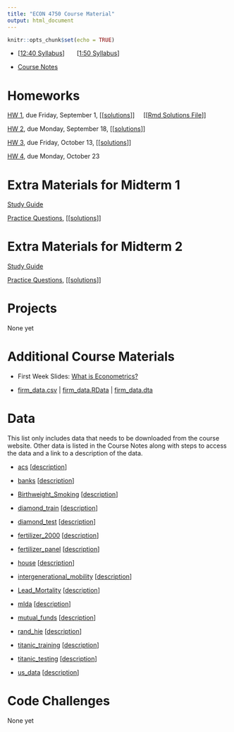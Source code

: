 ```yaml
---
title: "ECON 4750 Course Material"
output: html_document
---
```


```r
knitr::opts_chunk$set(echo = TRUE)
```

- [[12:40 Syllabus](syllabus4750_1240.pdf)] &nbsp; &nbsp; &nbsp; [[1:50 Syllabus](syllabus4750_150.pdf)]

- [Course Notes](https://bcallaway11.github.io/econ_4750_notes/)

# Homeworks

[HW 1](hw1.html), due Friday, September 1, [[[solutions](hw1_sol.html)]] &nbsp; &nbsp; [[[Rmd Solutions File](https://raw.githubusercontent.com/bcallaway11/bcallaway11.github.io/master/Courses/ECON_4750_Fall_2023/hw1_sol.Rmd)]]

[HW 2](hw2.html), due Monday, September 18, [[[solutions](hw2_sol.html)]]

[HW 3](hw3.html), due Friday, October 13, [[[solutions](hw3_sol.html)]]

[HW 4](hw4.html), due Monday, October 23

# Extra Materials for Midterm 1

[Study Guide](midterm1_study_guide.html)

[Practice Questions](midterm1_extra_questions.pdf), [[[solutions](midterm1_extra_questions_sol.pdf)]]

# Extra Materials for Midterm 2

[Study Guide](midterm2_study_guide.html)

[Practice Questions](midterm2_extra_questions.html), [[[solutions](midterm2_extra_questions_sol.html)]]


# Projects

None yet

# Additional Course Materials

- First Week Slides: [What is Econometrics?](l1.html)

- [firm_data.csv](firm_data.csv) | [firm_data.RData](firm_data.RData) | [firm_data.dta](firm_data.dta)


# Data

This list only includes data that needs to be downloaded from the course website.  Other data is listed in the Course Notes along with steps to access the data and a link to a description of the data.

- [acs](data/acs.RData) [[description](data/acs_description.txt)]

- [banks](data/banks.RData) [[description](data/banks_description.txt)]

- [Birthweight_Smoking](data/birthweight_smoking.dta) [[description](https://www.princeton.edu/~mwatson/Stock-Watson_3u/Students/EE_Datasets/Birthweight_Smoking_Description.pdf)]

- [diamond_train](data/diamond_train.RData) [[description](https://www.kaggle.com/shivam2503/diamonds/)]

- [diamond_test](data/diamond_test.RData) [[description](https://www.kaggle.com/shivam2503/diamonds/)]

- [fertilizer_2000](data/fertilizer_2000.RData) [[description](data/fertilizer_description.txt)]

- [fertilizer_panel](data/fertilizer_panel.RData) [[description](data/fertilizer_description.txt)]

- [house](data/house.RData) [[description](data/house_description.txt)]

- [intergenerational_mobility](data/intergenerational_mobility.RData) [[description](data/intergenerational_mobility_description.txt)]

- [Lead_Mortality](data/Lead_Mortality.RData) [[description](http://www.princeton.edu/~mwatson/Stock-Watson_3u/Students/EE_Datasets/Lead_Mortality_Description.pdf)]

- [mlda](data/mlda.RData) [[description](data/mlda_description.txt)]

- [mutual_funds](data/mutual_funds.RData) [[description](data/mutual_funds_description.txt)]

- [rand_hie](data/rand_hie.RData) [[description](data/rand_hie_description.txt)]

- [titanic_training](data/titanic_training.csv) [[description](https://www.kaggle.com/c/titanic/data)]

- [titanic_testing](data/titanic_testing.csv) [[description](https://www.kaggle.com/c/titanic/data)]

- [us_data](data/us_data.RData) [[description](data/us_data_description.txt)]

# Code Challenges

None yet